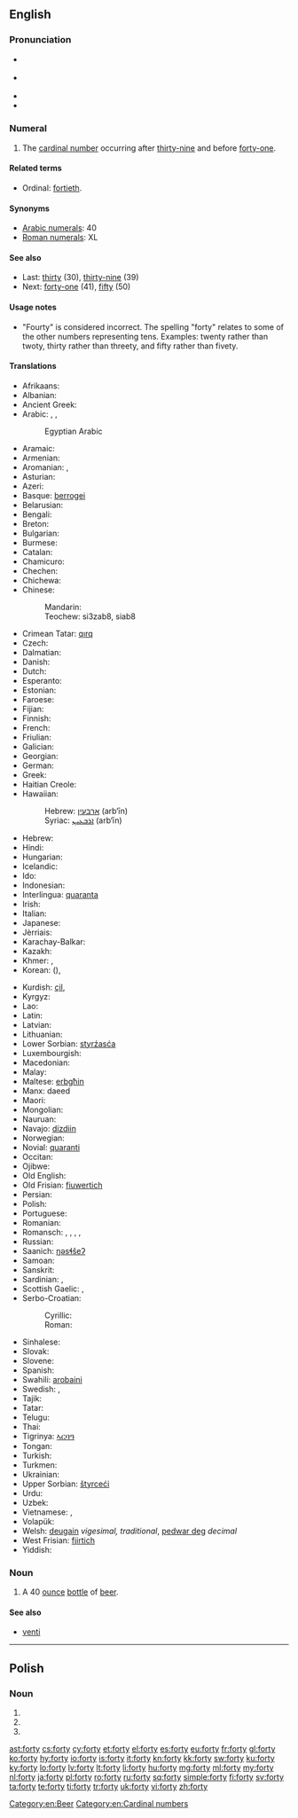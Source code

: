 ==English==

===Pronunciation===
* {{a|GenAm}} {{IPA|/ˈfɔɹti/}}
* {{a|St. Louis}} {{IPA|/ˈfɑɹɾij/}}
* {{audio|en-us-forty.ogg|Audio (US)}}
* {{rhymes|ɔː(r)ti}}

===Numeral===
{{head|en|numeral}}

# {{cardinal}} The [[cardinal number]] occurring after [[thirty-nine]] and before [[forty-one]].

====Related terms====
* Ordinal: [[fortieth]].

====Synonyms====
* [[w:Arabic numerals|Arabic numerals]]: 40
* [[w:Roman numerals|Roman numerals]]: XL

====See also====
* Last: [[thirty]] (30), [[thirty-nine]] (39)
* Next: [[forty-one]] (41), [[fifty]] (50)

====Usage notes====
* "Fourty" is considered incorrect. <!--Move the following to Etymology section? and expand.-->The spelling "forty" relates to some of the other numbers representing tens. Examples: twenty rather than twoty, thirty rather than threety, and fifty rather than fivety.

====Translations====
{{trans-top|the cardinal number occurring after thirty-nine}}
* Afrikaans: {{t-|af|veertig}}
* Albanian: {{t-|sq|dyzet}}
* Ancient Greek: {{tø|grc|τεσσαράκοντα|tr=tessarakonta|sc=polytonic}}
* Arabic: {{t-|ar|أربعين|tr=ʾarbaʿīn|alt=أَرْبَعِينَ|sc=Arab}}, {{qualifier|only nominative, formal}} {{t-|ar|أربعون|tr=ʾarbaʿūn|alt=أربَعُون|sc=Arab}}, {{qualifier|numeral}} {{t-|ar|٤٠|sc=Arab}}
*: Egyptian Arabic {{tø|arz|اربعين|alt=أربعين|tr=ʾarbaʿīn|sc=Arab}}
* Aramaic:
* Armenian: {{t+|hy|քառասուն|tr=k'aṙasun}}
* Aromanian: {{t-|rup|patrudzãts}}, {{t-|rup|patrudzãtsi}}
* Asturian: {{t|ast|cuarenta}}
* Azeri: {{t+|az|qırx}}
* Basque: [[berrogei]]
* Belarusian: {{t-|be|сорак|tr=sórak|sc=Cyrl}}
* Bengali: {{t-|bn|চল্লিশ|tr=côllish|sc=Beng}}
* Breton: {{t+|br|daou-ugent}}
* Bulgarian: {{t-|bg|четиридесет|tr=četirideset|sc=Cyrl}}
* Burmese: {{t-|my|လေးဆယ်|tr=le:zè|sc=Mymr}}
* Catalan: {{t+|ca|quaranta}}
* Chamicuro: {{tø|ccc|ma'pojtamala chunka}}
* Chechen: {{tø|ce|шовзткъа|tr=šovztqha}}
* Chichewa: {{tø|ny|makumi anayi}}
* Chinese:
*: Mandarin: {{t|cmn|四十|tr=sìshí|sc=Hani}}
*: Teochew: si3zab8, siab8
* Crimean Tatar: [[qırq]]
* Czech: {{t+|cs|čtyřicet}}
* Dalmatian: {{tø|dlm|quaranta}}
* Danish: {{t+|da|fyrre}}
* Dutch: {{t+|nl|veertig|f}}
* Esperanto: {{t-|eo|kvardek}}
* Estonian: {{t+|et|nelikümmend}}
* Faroese: {{t-|fo|fjøruti}}
* Fijian: {{t-|fj|va saga vulu}}
* Finnish: {{t+|fi|neljäkymmentä}}
* French: {{t+|fr|quarante|m}}
* Friulian: {{tø|fur|cuarante}}
* Galician: {{t+|gl|corenta}}
* Georgian: {{t-|ka|ორმოცი|tr=ormoc'i|sc=Geor}}
* German: {{t+|de|vierzig|f}}
* Greek: {{t+|el|σαράντα|tr=saránda}}
* Haitian Creole: {{tø|ht|karant}}
* Hawaiian: {{tø|haw|kanahā}}
*: Hebrew: [[ארבעין]] (arb‘īn) {{c}}
*: Syriac: [[ܐܪܒܥܝܢ]] (arb‘īn) {{c}}
* Hebrew: {{t-|he|ארבעים|m|f|alt=אַרְבָּעִים|tr=arba'ím}}
* Hindi: {{t+|hi|चालीस|tr=cālīs|sc=Deva}}
* Hungarian: {{t+|hu|negyven}}
* Icelandic: {{t+|is|fjörutíu}}
* Ido: {{t+|io|quaradek}}
* Indonesian: {{t-|id|empat puluh}}
* Interlingua: [[quaranta]]
* Irish: {{t+|ga|daichead}}
* Italian: {{t+|it|quaranta}}
* Japanese: {{t+|ja|四十|tr=よんじゅう, yonjū|sc=Jpan}}
* Jèrriais: {{tø|roa-jer|quarante}}
* Karachay-Balkar: {{tø|krc|къыркъ|tr=qirq|sc=Cyrl}}
* Kazakh: {{t|kk|қырық|tr=qırıq|sc=Cyrl}}
* Khmer: {{t+|km|សែសិប|tr=sɐe səp|sc=Khmr}}, {{qualifier|numeral}} {{t-|km|៤០|sc=Khmr}}
* Korean: {{t+|ko|사십|tr=sasip|sc=Kore}} ({{t+|ko|四十|sc=Kore}}), {{t+|ko|마흔|tr=maheun|sc=Kore}}
{{trans-mid}}
* Kurdish: [[çil]], {{ku-Arab|[[چل]]}}
* Kyrgyz: {{t+|ky|кырк|tr=kırk|sc=Cyrl}}
* Lao: {{t-|lo|ສີ່ສິບ|tr=sīː síp|sc=Laoo}}
* Latin: {{t-|la|quadraginta}}
* Latvian: {{t+|lv|četrdesmit}}
* Lithuanian: {{t+|lt|keturiasdešimt}}
* Lower Sorbian: [[styrźasća]]
* Luxembourgish: {{t-|lb|véierzeg}}
* Macedonian: {{t-|mk|четириесет|tr=četiríeset}}
* Malay: {{t-|ms|empat puluh}}
* Maltese: [[erbgħin]]
* Manx: daeed
* Maori: {{t-|mi|whā tekau}}
* Mongolian: {{t-|mn|дөч|tr=döč|sc=Cyrl}}
* Nauruan: {{t-|na|animo}}
* Navajo: [[dízdiin]]
* Norwegian: {{t+|no|førti}}
* Novial: [[quaranti]]
* Occitan: {{t+|oc|quaranta}}
* Ojibwe: {{tø|oj|niimidana}}
* Old English: {{t-|ang|fortig|alt=fortiġ}}
* Old Frisian: [[fiuwertich]]
* Persian: {{t+|fa|چهل|tr=čehel}}
* Polish: {{t+|pl|czterdzieści}}
* Portuguese: {{t+|pt|quarenta}}
* Romanian: {{t+|ro|patruzeci}}
* Romansch: {{t-|rm|quaranta}}, {{t-|rm|curonta}}, {{t-|rm|curànta}}, {{t-|rm|curanta}}, {{t-|rm|quaraunta}}
* Russian: {{t+|ru|сорок|tr=sórok}}
* Saanich: [[ŋəsɬšeʔ]]
* Samoan: {{t-|sm|fagafulu}}
* Sanskrit: {{t-|sa|चत्वारिंशत्|tr=catvāriṃśát|sc=Deva}}
* Sardinian: {{t-|sc|baranta}}, {{t-|sc|caranta}}
* Scottish Gaelic: {{qualifier|old system}} {{t-|gd|dà}} {{t-|gd|fichead|alt=fhichead}}, {{qualifier|new system}} {{t-|gd|ceathrad}}
* Serbo-Croatian:
*: Cyrillic: {{t-|sh|четрдесет}}
*: Roman: {{t-|sh|četrdeset}}
* Sinhalese: {{t-|si|හතළිහ|tr=hathaliha|sc=Sinh}}
* Slovak: {{t-|sk|štyridsať}}
* Slovene: {{t+|sl|štirideset}}
* Spanish: {{t+|es|cuarenta}}
* Swahili: [[arobaini]]
* Swedish: {{t+|sv|fyrti}}, {{t+|sv|fyrtio}}
* Tajik: {{t-|tg|чил|tr=čil|sc=Cyrl}}
* Tatar: {{t+|tt|кырык|tr=qırıq|sc=Cyrl}}
* Telugu: {{t+|te|నలభై|tr=nalabhai}}
* Thai: {{t-|th|สี่สิบ|tr=sèe sìp|sc=Thai}}
* Tigrinya: [[ኣርባዓ]]
* Tongan: {{t-|to|fāgofulu}}
* Turkish: {{t+|tr|kırk}}
* Turkmen: {{t+|tk|kyrk}}
* Ukrainian: {{t+|uk|сорок|tr=sórok}}
* Upper Sorbian: [[štyrceći]]
* Urdu: {{t-|ur|چالیس|tr=cālīs|sc=ur-Arab}}
* Uzbek: {{t-|uz|qirq}}
* Vietnamese: {{t-|vi|bốn mười}}, {{t|vi|bốn mươi}}
* Volapük: {{t+|vo|foldeg}}
* Welsh: [[deugain]] ''vigesimal, traditional'', [[pedwar deg]] ''decimal''
* West Frisian: [[fjirtich]]
* Yiddish: {{t-|yi|פֿערציק|tr=fertsik|sc=Hebr}}
{{trans-bottom}}

===Noun===
{{en-noun|forties}}

# {{slang}} A 40 [[ounce]] [[bottle]] of [[beer]].

====See also====
* [[venti]] <!-- a 20 oz coffee, from Italian -->

[[Category:en:Beer]]
[[Category:en:Cardinal numbers]]

----

==Polish==

===Noun===
{{head|pl|noun form}}

# {{inflection of|lang=pl|fort||nom|p}}
# {{inflection of|lang=pl|fort||acc|p}}
# {{inflection of|lang=pl|fort||voc|p}}

[[ast:forty]]
[[cs:forty]]
[[cy:forty]]
[[et:forty]]
[[el:forty]]
[[es:forty]]
[[eu:forty]]
[[fr:forty]]
[[gl:forty]]
[[ko:forty]]
[[hy:forty]]
[[io:forty]]
[[is:forty]]
[[it:forty]]
[[kn:forty]]
[[kk:forty]]
[[sw:forty]]
[[ku:forty]]
[[ky:forty]]
[[lo:forty]]
[[lv:forty]]
[[lt:forty]]
[[li:forty]]
[[hu:forty]]
[[mg:forty]]
[[ml:forty]]
[[my:forty]]
[[nl:forty]]
[[ja:forty]]
[[pl:forty]]
[[ro:forty]]
[[ru:forty]]
[[sq:forty]]
[[simple:forty]]
[[fi:forty]]
[[sv:forty]]
[[ta:forty]]
[[te:forty]]
[[ti:forty]]
[[tr:forty]]
[[uk:forty]]
[[vi:forty]]
[[zh:forty]]